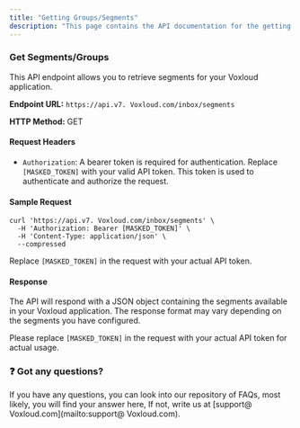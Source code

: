 ```yaml
---
title: "Getting Groups/Segments"
description: "This page contains the API documentation for the getting all groups/segments in customers account."
---
```


### **Get Segments/Groups**

This API endpoint allows you to retrieve segments for your  Voxloud application.

**Endpoint URL:** `https://api.v7. Voxloud.com/inbox/segments`

**HTTP Method:** GET

#### **Request Headers**

- `Authorization`: A bearer token is required for authentication. Replace `[MASKED_TOKEN]` with your valid API token. This token is used to authenticate and authorize the request.

#### **Sample Request**

```
curl 'https://api.v7. Voxloud.com/inbox/segments' \
  -H 'Authorization: Bearer [MASKED_TOKEN]' \
  -H 'Content-Type: application/json' \
  --compressed
```

Replace `[MASKED_TOKEN]` in the request with your actual API token.

#### **Response**

The API will respond with a JSON object containing the segments available in your  Voxloud application. The response format may vary depending on the segments you have configured.

Please replace `[MASKED_TOKEN]` in the request with your actual API token for actual usage.

### **❓ Got any questions?**

If you have any questions, you can look into our repository of FAQs, most likely, you will find your answer here, If not, write us at [support@ Voxloud.com](mailto:support@ Voxloud.com).
